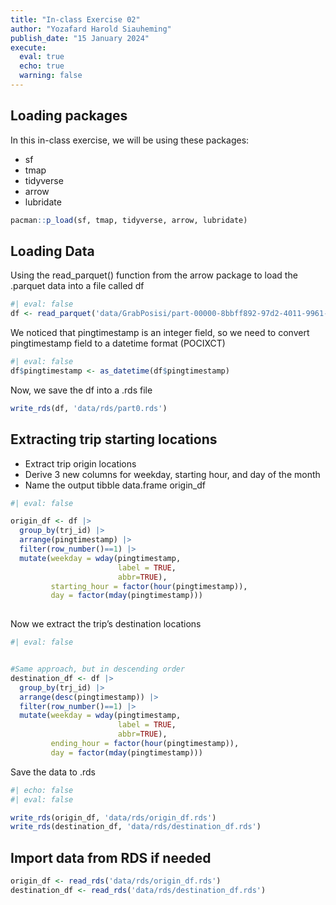 ```yaml
---
title: "In-class Exercise 02"
author: "Yozafard Harold Siauheming"
publish_date: "15 January 2024"
execute:
  eval: true
  echo: true
  warning: false
---
```


## Loading packages

In this in-class exercise, we will be using these packages:

-   sf
-   tmap
-   tidyverse
-   arrow
-   lubridate

```r
pacman::p_load(sf, tmap, tidyverse, arrow, lubridate)
```

## Loading Data

Using the read_parquet() function from the arrow package to load the .parquet data into a file called df

```r
#| eval: false
df <- read_parquet('data/GrabPosisi/part-00000-8bbff892-97d2-4011-9961-703e38972569.c000.snappy.parquet')
```

We noticed that pingtimestamp is an integer field, so we need to convert pingtimestamp field to a datetime format (POCIXCT)

```r
#| eval: false
df$pingtimestamp <- as_datetime(df$pingtimestamp)
```

Now, we save the df into a .rds file

```r
write_rds(df, 'data/rds/part0.rds')
```

## Extracting trip starting locations

-   Extract trip origin locations
-   Derive 3 new columns for weekday, starting hour, and day of the month
-   Name the output tibble data.frame origin_df

```r
#| eval: false

origin_df <- df |> 
  group_by(trj_id) |> 
  arrange(pingtimestamp) |>
  filter(row_number()==1) |>
  mutate(weekday = wday(pingtimestamp, 
                        label = TRUE, 
                        abbr=TRUE), 
         starting_hour = factor(hour(pingtimestamp)), 
         day = factor(mday(pingtimestamp)))
  
```

Now we extract the trip's destination locations

```r
#| eval: false


#Same approach, but in descending order
destination_df <- df |> 
  group_by(trj_id) |> 
  arrange(desc(pingtimestamp)) |>
  filter(row_number()==1) |>
  mutate(weekday = wday(pingtimestamp, 
                        label = TRUE, 
                        abbr=TRUE), 
         ending_hour = factor(hour(pingtimestamp)), 
         day = factor(mday(pingtimestamp)))
```

Save the data to .rds
```r
#| echo: false
#| eval: false

write_rds(origin_df, 'data/rds/origin_df.rds')
write_rds(destination_df, 'data/rds/destination_df.rds')
```

## Import data from RDS if needed

```r
origin_df <- read_rds('data/rds/origin_df.rds')
destination_df <- read_rds('data/rds/destination_df.rds')
```




